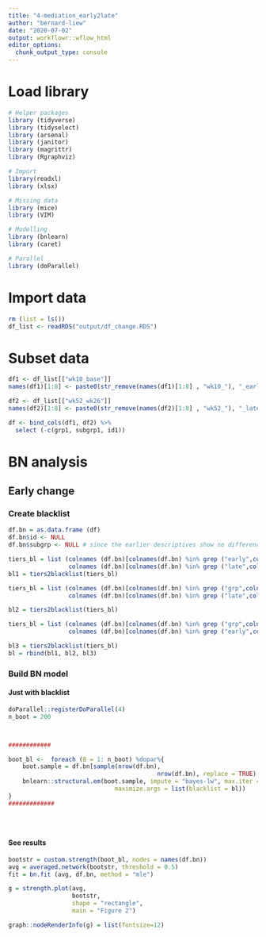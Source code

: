 ```yaml
---
title: "4-mediation_early2late"
author: "bernard-liew"
date: "2020-07-02"
output: workflowr::wflow_html
editor_options:
  chunk_output_type: console
---
```



# Load library 

```r

# Helper packages
library (tidyverse)
library (tidyselect)
library (arsenal)
library (janitor)
library (magrittr)
library (Rgraphviz)

# Import
library(readxl)
library (xlsx)

# Missing data
library (mice)
library (VIM)

# Modelling
library (bnlearn)
library (caret)

# Parallel
library (doParallel)

```

# Import data

```r

rm (list = ls())
df_list <- readRDS("output/df_change.RDS")

```

# Subset data

```r
df1 <- df_list[["wk10_base"]]
names(df1)[1:8] <- paste0(str_remove(names(df1)[1:8] , "wk10_"), "_early")

df2 <- df_list[["wk52_wk26"]]
names(df2)[1:8] <- paste0(str_remove(names(df2)[1:8] , "wk52_"), "_late")

df <- bind_cols(df1, df2) %>%
  select (-c(grp1, subgrp1, id1))

```



# BN analysis

## Early change 

### Create blacklist

```r

df.bn = as.data.frame (df)
df.bn$id <- NULL
df.bn$subgrp <- NULL # since the earlier descriptives show no difference using ANOVA

tiers_bl = list (colnames (df.bn)[colnames(df.bn) %in% grep ("early",colnames(df.bn), value = TRUE)], 
                 colnames (df.bn)[colnames(df.bn) %in% grep ("late",colnames(df.bn), value = TRUE)])
bl1 = tiers2blacklist(tiers_bl)

tiers_bl = list (colnames (df.bn)[colnames(df.bn) %in% grep ("grp",colnames(df.bn), value = TRUE)], 
                 colnames (df.bn)[colnames(df.bn) %in% grep ("late",colnames(df.bn), value = TRUE)])

bl2 = tiers2blacklist(tiers_bl)

tiers_bl = list (colnames (df.bn)[colnames(df.bn) %in% grep ("grp",colnames(df.bn), value = TRUE)], 
                 colnames (df.bn)[colnames(df.bn) %in% grep ("early",colnames(df.bn), value = TRUE)])

bl3 = tiers2blacklist(tiers_bl)
bl = rbind(bl1, bl2, bl3)

```



### Build BN model

#### Just with blacklist 

```r

doParallel::registerDoParallel(4)
n_boot = 200



############

boot_bl <-  foreach (B = 1: n_boot) %dopar%{
    boot.sample = df.bn[sample(nrow(df.bn), 
                                          nrow(df.bn), replace = TRUE), ]
    bnlearn::structural.em(boot.sample, impute = "bayes-lw", max.iter = 3,
                              maximize.args = list(blacklist = bl))
}
#############


  

```

#### See results

```r

bootstr = custom.strength(boot_bl, nodes = names(df.bn))
avg = averaged.network(bootstr, threshold = 0.5)
fit = bn.fit (avg, df.bn, method = "mle")

g = strength.plot(avg, 
                  bootstr, 
                  shape = "rectangle",
                  main = "Figure 2")

graph::nodeRenderInfo(g) = list(fontsize=12)


```
